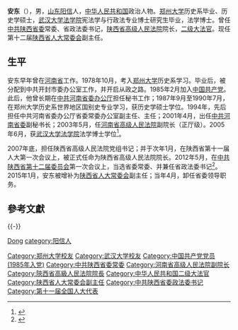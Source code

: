 {{Otheruses|安东}}

'''安东'''（{{bd|1954年|11月|catIdx=An,安}}），男，[[山东|山东]][[阳信|阳信]]人，[[中华人民共和国|中华人民共和国]]政治人物。[[郑州大学|郑州大学]]历史系毕业、历史学硕士，[[武汉大学法学院|武汉大学法学院]]宪法学与行政法专业博士研究生毕业，法学博士。曾任[[中共陕西省委|中共陕西省委]]常委、省政法委书记，[[陕西省高级人民法院|陕西省高级人民法院]]院长，[[二级大法官|二级大法官]]。现任第十二届[[陕西省人大常委会|陕西省人大常委会]]副主任。

== 生平 ==
安东早年曾在[[河南省|河南省]]工作。1978年10月，考入[[郑州大学|郑州大学]]历史系学习。毕业后，被分配到中共开封市委办公室工作，并开启从政之路。1985年2月加入[[中国共产党|中国共产党]]。此后，他曾长期在[[中共河南省委|中共河南省委办公厅]]担任秘书工作；1987年9月至1990年7月，在郑州大学历史系世界地区国别史专业学习，获历史学硕士学位。1994年，先后担任中共河南省委办公厅省委常委办公室副主任、主任；2001年4月，出任[[中共河南省委|中共河南省委]]副秘书长；2003年5月，任[[河南省高级人民法院|河南省高级人民法院]]副院长（正厅级）。2005年6月，获[[武汉大学法学院|武汉大学法学院]]法学博士学位<ref>{{cite web|title=孙清云、安东等陕西3位党政高官同步转任二线职务|url=http://news.takungpao.com/mainland/zgzq/2015-01/2907087.html|publisher=大公网|accessdate=2015-11-16|archive-date=2015-02-02|archive-url=https://web.archive.org/web/20150202034103/http://news.takungpao.com/mainland/zgzq/2015-01/2907087.html|dead-url=no}}</ref>。

2007年底，担任陕西省高级人民法院党组书记；并于次年1月，在陕西省第十一届人大第一次会议上，被正式任命为陕西省高级人民法院院长。2012年5月，在[[中共陕西省委|中共陕西省第十二届委员会]]第一次会议上，当选省委常委、并兼任省政法委书记<ref>{{cite web|title=安东任陕西省政法委书记|url=http://cpc.people.com.cn/GB/164113/17894125.html|publisher=中国共产党新闻网|accessdate=2015-11-16|archive-date=2015-10-04|archive-url=https://web.archive.org/web/20151004210356/http://cpc.people.com.cn/GB/164113/17894125.html|dead-url=no}}</ref>。2015年1月，安东被增补为[[陕西省人大常委会|陕西省人大常委会]]副主任；当年4月，卸任省委领导职务。

== 參考文獻 ==
{{reflist}}

{{-}}
{{start box}}
{{s-ppo|{{cpc}}}}
{{s-before|[[宋洪武|宋洪武]]}}
{{s-title|[[中国共产党陕西省委员会|中共陕西省委政法委员会]]书记|2005年8月－2012年1月}}
{{s-after|[[祝列克|祝列克]]}}
{{s-legal|prc}}
{{s-before|[[赵郭海|赵郭海]]}}
{{s-title|[[陕西省高级人民法院|陕西省高级人民法院]]院长|2008年1月-2015年1月}}
{{s-after|[[阎庆文|阎庆文]]}}
{{end box}}

{{Authority control}}
{{DEFAULTSORT:An安}}
[[category:安姓|Dong]]
[[category:阳信人|category:阳信人]]
[[Category:郑州大学校友|Category:郑州大学校友]]
[[Category:武汉大学校友|Category:武汉大学校友]]
[[Category:中国共产党党员_(1985年入党)|Category:中国共产党党员 (1985年入党)]]
[[Category:中共陕西省委常委|Category:中共陕西省委常委]]
[[Category:河南省高级人民法院副院长|Category:河南省高级人民法院副院长]]
[[Category:陝西省高級人民法院院長|Category:陝西省高級人民法院院長]]
[[Category:中华人民共和国二级大法官|Category:中华人民共和国二级大法官]]
[[Category:陕西省人大常委会副主任|Category:陕西省人大常委会副主任]]
[[Category:中共陕西省委政法委书记|Category:中共陕西省委政法委书记]]
[[Category:第十一届全国人大代表|Category:第十一届全国人大代表]]